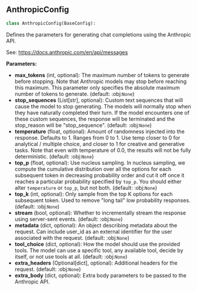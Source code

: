 <a id="camel.configs.anthropic_config"></a>

<a id="camel.configs.anthropic_config.AnthropicConfig"></a>

## AnthropicConfig

```python
class AnthropicConfig(BaseConfig):
```

Defines the parameters for generating chat completions using the
Anthropic API.

See: https://docs.anthropic.com/en/api/messages

**Parameters:**

- **max_tokens** (int, optional): The maximum number of tokens to generate before stopping. Note that Anthropic models may stop before reaching this maximum. This parameter only specifies the absolute maximum number of tokens to generate. (default: :obj:`None`)
- **stop_sequences** (List[str], optional): Custom text sequences that will cause the model to stop generating. The models will normally stop when they have naturally completed their turn. If the model encounters one of these custom sequences, the response will be terminated and the stop_reason will be "stop_sequence". (default: :obj:`None`)
- **temperature** (float, optional): Amount of randomness injected into the response. Defaults to 1. Ranges from 0 to 1. Use temp closer to 0 for analytical / multiple choice, and closer to 1 for creative and generative tasks. Note that even with temperature of 0.0, the results will not be fully deterministic. (default: :obj:`None`)
- **top_p** (float, optional): Use nucleus sampling. In nucleus sampling, we compute the cumulative distribution over all the options for each subsequent token in decreasing probability order and cut it off once it reaches a particular probability specified by `top_p`. You should either alter `temperature` or `top_p`, but not both. (default: :obj:`None`)
- **top_k** (int, optional): Only sample from the top K options for each subsequent token. Used to remove "long tail" low probability responses. (default: :obj:`None`)
- **stream** (bool, optional): Whether to incrementally stream the response using server-sent events. (default: :obj:`None`)
- **metadata** (dict, optional): An object describing metadata about the request. Can include user_id as an external identifier for the user associated with the request. (default: :obj:`None`)
- **tool_choice** (dict, optional): How the model should use the provided tools. The model can use a specific tool, any available tool, decide by itself, or not use tools at all. (default: :obj:`None`)
- **extra_headers** (Optional[dict], optional): Additional headers for the request. (default: :obj:`None`)
- **extra_body** (dict, optional): Extra body parameters to be passed to the Anthropic API.
